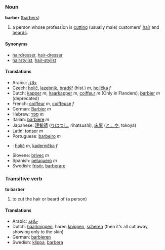===Noun===
'''barber''' ([[barbers]])

# a person whose profession is [[cut]]ting (usually male) customers' [[hair]] and [[beard]]s.

====Synonyms====
*[[hairdresser]], [[hair-dresser]]
*[[hairstylist]], [[hair-stylist]]

==== Translations ====
*Arabic: [[حلاق]]
*Czech: [[holič]], [[lazebník]], [[bradýř]] (hist.) ''m'',  [[holička]] ''f''
*Dutch: [[kapper]] ''m'', [[haarkapper]] ''m'', [[coiffeur]] ''m'' (Only in Flanders), [[barbier]] ''m'' (deprecated)
*French: [[coiffeur]] ''m'', [[coiffeuse]] ''f''
*German: [[Barbier]] ''m''
*Hebrew: [[ספר]] ''m''
*Italian: [[barbiere]] ''m''
*Japanese: [[理髪師]] ([[りはつし]], rihatsushi), [[床屋]] ([[とこや]], tokoya)
*Latin: [[tonsor]] ''m''
*Portuguese: [[barbeiro]] ''m''
*{{sk}}: [[holič#Slovak|holič]] ''m'', [[kaderníčka]] ''f''
*Slovene: [[brivec]] ''m''
*Spanish: [[peluquero]] ''m''
*Swedish: [[frisör]], [[barberare]]

===Transitive verb===
'''to barber'''

# to cut the hair or beard of (a person)

====Translations====
*Arabic: [[حلاقة]]
*Dutch: [[haarknippen]], haren [[knippen]], [[scheren]] (then it's all cut away, showing only to the skin)
*German: [[barbieren]]
*Swedish: [[klippa]], [[barbera]]